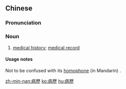 {{also|病历}}
==Chinese==
{{zh-forms|s=病历}}

===Pronunciation===
{{zh-pron
|m=bìnglì
|c=beng6 lik6
|cat=n
}}

===Noun===
{{zh-noun}}

# [[medical history]]; [[medical record]]

====Usage notes====
Not to be confused with its [[homophone]] (in Mandarin) {{zh-l|病例}}.

[[zh-min-nan:病歷]]
[[ko:病歷]]
[[hu:病歷]]